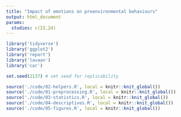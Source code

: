 ```yaml
---
title: "Impact of emotions on proenvironmental behaviours"
output: html_document
params:
  studies: c(23,24)
---
```


```r
library('tidyverse')
library('ggplot2')
library('report')
library('lavaan')
library('car')

set.seed(2137) # set seed for replicability

source('./code/02-helpers.R', local = knitr::knit_global())
source('./code/01-preprocessing.R', local = knitr::knit_global())
source('./code/03-statistics.R', local = knitr::knit_global())
source('./code/04-descriptives.R', local = knitr::knit_global())
source('./code/05-figures.R', local = knitr::knit_global())
```
